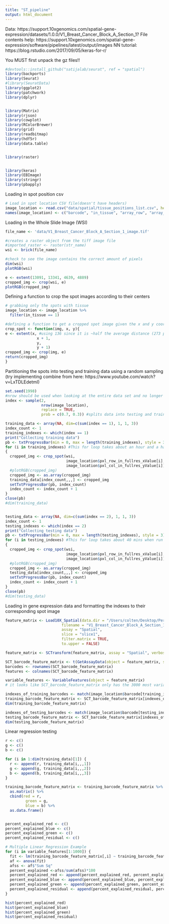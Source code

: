 ```yaml
---
title: "ST_pipeline"
output: html_document
---
```

Data: https://support.10xgenomics.com/spatial-gene-expression/datasets/1.0.0/V1_Breast_Cancer_Block_A_Section_1?
File contents help: https://support.10xgenomics.com/spatial-gene-expression/software/pipelines/latest/output/images
NN tutorial: https://blog.rstudio.com/2017/09/05/keras-for-r/


You MUST first unpack the gz files!!
```r
#devtools::install_github("satijalab/seurat", ref = "spatial")
library(backports)
library(Seurat)
#library(SeuratData)
library(ggplot2)
library(patchwork)
library(dplyr)


library(Matrix)
library(rjson)
library(cowplot)
library(RColorBrewer)
library(grid)
library(readbitmap)
library(hdf5r)
library(data.table)


library(raster)


library(keras)
library(EBImage)
library(stringr)
library(pbapply)
```

Loading in spot position csv
```r
# Load in spot location CSV file(doesn't have headers)
image_location <- read.csv("data/spatial/tissue_positions_list.csv", header=FALSE)
names(image_location) <- c("barcode", "in_tissue", "array_row", "array_col", "pxl_col_in_fullres_yValue", "pxl_row_in_fullres_xValue")
```
 
Loading in the Whole Slide Image (WSI)
```r
file_name <- 'data/V1_Breast_Cancer_Block_A_Section_1_image.tif'

#creates a raster object from the tiff image file
#imported_raster <- raster(str_name)
wsi <- brick(file_name)

#check to see the image contains the correct amount of pixels
dim(wsi)
plotRGB(wsi)

e <- extent(13091, 13341, 4639, 4889)
cropped_img <- crop(wsi, e)
plotRGB(cropped_img)
```


Defining a function to crop the spot images according to their centers
```r
# grabbing only the spots with tissue
image_location <- image_location %>%
  filter(in_tissue == 1)

#defining a function to get a cropped spot image given the x and y coordinates of the center of the spot
crop_spot <- function(img, x, y){
e <- extent(x, #using 136 since it is ~half the average distance (273 pixels) between spot centers. We could consider using a different measure to more closely fit to the spot ratius.
              x + 1,
              y,
              y + 1)
cropped_img <- crop(img, e)
return(cropped_img)
}
```


Partitioning the spots into testing and training data using a random sampling
(try implementing combine from here: https://www.youtube.com/watch?v=LxTDLEdetmI)
```r
set.seed(1998)
#nrow should be used when looking at the entire data set and no longer restricting to 500 spots
index <- sample(2,
                nrow(image_location),
                replace = TRUE,
                prob = c(0.7, 0.3)) #splits data into testing and training

training_data <- array(NA, dim=c(sum(index == 1), 1, 1, 3))
index_count <- 1 
training_indexes <- which(index == 1)
print("Collecting training data")
pb <- txtProgressBar(min = 0, max = length(training_indexes), style = 3)
for (i in training_indexes) #This for loop takes about an hour and a half when run on all spots
{
  cropped_img <- crop_spot(wsi, 
                           image_location$pxl_row_in_fullres_xValue[i], 
                           image_location$pxl_col_in_fullres_yValue[i])
  #plotRGB(cropped_img) 
  cropped_img <- as.array(cropped_img)
  training_data[index_count,,,] <- cropped_img
  setTxtProgressBar(pb, index_count)
  index_count <- index_count + 1
}
close(pb)
#dim(training_data)


testing_data <- array(NA, dim=c(sum(index == 2), 1, 1, 3))
index_count <- 1
testing_indexes <- which(index == 2)
print("Collecting testing data")
pb <- txtProgressBar(min = 0, max = length(testing_indexes), style = 3)
for (i in testing_indexes) #This for loop takes about 40 mins when run on all spots
{
  cropped_img <- crop_spot(wsi, 
                           image_location$pxl_row_in_fullres_xValue[i], 
                           image_location$pxl_col_in_fullres_yValue[i])
  #plotRGB(cropped_img)
  cropped_img <- as.array(cropped_img)
  testing_data[index_count,,,] <- cropped_img
  setTxtProgressBar(pb, index_count)
  index_count <- index_count + 1
}
close(pb)
#dim(testing_data)
```


Loading in gene expression data and formatting the indexes to their corresponding spot image
```r
feature_matrix <- Load10X_Spatial(data.dir = "/Users/colten/Desktop/Perkins_Lab_ST/Identifying (usable) image spots/data",
                         filename = "V1_Breast_Cancer_Block_A_Section_1_filtered_feature_bc_matrix.h5",
                         assay = "Spatial",
                         slice = "slice1",
                         filter.matrix = TRUE,
                         to.upper = FALSE)

feature_matrix <- SCTransform(feature_matrix, assay = "Spatial", verbose = FALSE)

SCT_barcode_feature_matrix <- t(GetAssayData(object = feature_matrix, slot = "scale.data"))
barcodes <- rownames(SCT_barcode_feature_matrix)
features <- colnames(SCT_barcode_feature_matrix)

variable_features <- VariableFeatures(object = feature_matrix)
# it looks like SCT_barcode_feature_matrix only has the 3000 most variable genes when normalized. Take a look at the number of genes in the original feature matrix

indexes_of_training_barcodes <- match(image_location$barcode[training_indexes], barcodes)
training_barcode_feature_matrix <- SCT_barcode_feature_matrix[indexes_of_training_barcodes,]
dim(training_barcode_feature_matrix)

indexes_of_testing_barcodes <- match(image_location$barcode[testing_indexes], barcodes)
testing_barcode_feature_matrix <- SCT_barcode_feature_matrix[indexes_of_testing_barcodes,]
dim(testing_barcode_feature_matrix)
```






Linear regression testing
```r
r <- c()
g <- c()
b <- c()

for (i in 1:dim(training_data)[1]) {
  r <- append(r, training_data[i,,,1]) 
  g <- append(g, training_data[i,,,2]) 
  b <- append(b, training_data[i,,,3]) 
}

training_barcode_feature_matrix <- training_barcode_feature_matrix %>%
  as.matrix() %>%
  cbind(red = r,
         green = g,
         blue = b) %>%
  as.data.frame()


percent_explained_red <- c()
percent_explained_blue <- c()
percent_explained_green <- c()
percent_explained_residual <- c()

# Multiple Linear Regression Example
for (i in variable_features[1:1000]) {
  fit <- lm(training_barcode_feature_matrix[,i] ~ training_barcode_feature_matrix[,"red"] + training_barcode_feature_matrix[,"green"] + training_barcode_feature_matrix[,"blue"])
  af <- anova(fit)
  afss <- af$"Sum Sq"
  percent_explained <-afss/sum(afss)*100
  percent_explained_red <- append(percent_explained_red, percent_explained[1])
  percent_explained_blue <- append(percent_explained_blue, percent_explained[2])
  percent_explained_green <- append(percent_explained_green, percent_explained[3])
  percent_explained_residual <- append(percent_explained_residual, percent_explained[4])
}

hist(percent_explained_red)
hist(percent_explained_blue)
hist(percent_explained_green)
hist(percent_explained_residual)
```

